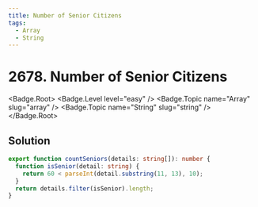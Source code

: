 ```yaml
---
title: Number of Senior Citizens
tags:
  - Array
  - String
---
```


# 2678. Number of Senior Citizens

<Badge.Root>
  <Badge.Level level="easy" />
  <Badge.Topic name="Array" slug="array" />
  <Badge.Topic name="String" slug="string" />
</Badge.Root>

## Solution

```typescript filename="solution.ts" copy
export function countSeniors(details: string[]): number {
  function isSenior(detail: string) {
    return 60 < parseInt(detail.substring(11, 13), 10);
  }
  return details.filter(isSenior).length;
}
```

<ProblemLink
  codingSite="leetcode"
  href="https://leetcode.com/problems/number-of-senior-citizens"
  title="Number of Senior Citizens"
/>
